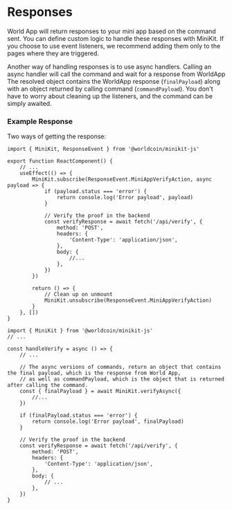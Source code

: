# Responses

World App will return responses to your mini app based on the command sent. You can define custom logic to handle these responses with MiniKit.
If you choose to use event listeners, we recommend adding them only to the pages where they are triggered.

Another way of handling responses is to use async handlers.
Calling an async handler will call the command and wait for a response from WorldApp
The resolved object contains the WorldApp response (`finalPayload`) along with an object returned by calling command (`commandPayload`).
You don't have to worry about cleaning up the listeners, and the command can be simply awaited.

### Example Response

Two ways of getting the response:

<CodeGroup>

```tsx {{ title: "Event listeners" }}
import { MiniKit, ResponseEvent } from '@worldcoin/minikit-js'

export function ReactComponent() {
	// ...
	useEffect(() => {
		MiniKit.subscribe(ResponseEvent.MiniAppVerifyAction, async payload => {
			if (payload.status === 'error') {
				return console.log('Error payload', payload)
			}

			// Verify the proof in the backend
			const verifyResponse = await fetch('/api/verify', {
				method: 'POST',
				headers: {
					'Content-Type': 'application/json',
				},
				body: {
					//...
				},
			})
		})

		return () => {
			// Clean up on unmount
			MiniKit.unsubscribe(ResponseEvent.MiniAppVerifyAction)
		}
	}, [])
}
```

```tsx {{ title: "Async handlers" }}
import { MiniKit } from '@worldcoin/minikit-js'
// ...

const handleVerify = async () => {
	// ...

	// The async versions of commands, return an object that contains the final payload, which is the response from World App,
	// as well as commandPayload, which is the object that is returned after calling the command.
	const { finalPayload } = await MiniKit.verifyAsync({
		//...
	})

	if (finalPayload.status === 'error') {
		return console.log('Error payload', finalPayload)
	}

	// Verify the proof in the backend
	const verifyResponse = await fetch('/api/verify', {
		method: 'POST',
		headers: {
			'Content-Type': 'application/json',
		},
		body: {
			// ...
		},
	})
}
```

</CodeGroup>
